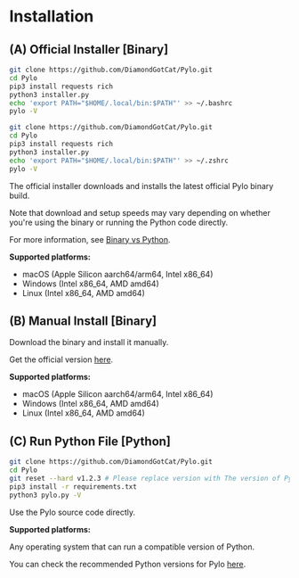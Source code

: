 # Installation

## (A) Official Installer [Binary]

```bash filename="installation-bash.sh" {4} copy
git clone https://github.com/DiamondGotCat/Pylo.git
cd Pylo
pip3 install requests rich
python3 installer.py
echo 'export PATH="$HOME/.local/bin:$PATH"' >> ~/.bashrc
pylo -V
````

```zsh filename="installation-zsh.sh" {4} copy
git clone https://github.com/DiamondGotCat/Pylo.git
cd Pylo
pip3 install requests rich
python3 installer.py
echo 'export PATH="$HOME/.local/bin:$PATH"' >> ~/.zshrc
pylo -V
```

The official installer downloads and installs the latest official Pylo binary build.

Note that download and setup speeds may vary depending on whether you're using the binary or running the Python code directly.

For more information, see [Binary vs Python](/bin-vs-python).

**Supported platforms:**

* macOS (Apple Silicon aarch64/arm64, Intel x86_64)
* Windows (Intel x86_64, AMD amd64)
* Linux (Intel x86_64, AMD amd64)

## (B) Manual Install [Binary]

Download the binary and install it manually.

Get the official version [here](https://github.com/DiamondGotCat/Pylo/releases/).

**Supported platforms:**

* macOS (Apple Silicon aarch64/arm64, Intel x86_64)
* Windows (Intel x86_64, AMD amd64)
* Linux (Intel x86_64, AMD amd64)

## (C) Run Python File [Python]

```bash filename="installation-python.sh" {5} copy
git clone https://github.com/DiamondGotCat/Pylo.git
cd Pylo
git reset --hard v1.2.3 # Please replace version with The version of Pylo you want to use
pip3 install -r requirements.txt
python3 pylo.py -V
```

Use the Pylo source code directly.

**Supported platforms:**

Any operating system that can run a compatible version of Python.

You can check the recommended Python versions for Pylo [here](/compatible-python-versions).
